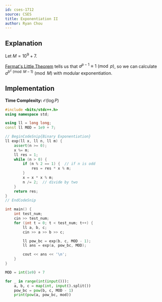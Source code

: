 ```yaml
---
id: cses-1712
source: CSES
title: Exponentiation II
author: Ryan Chou
---
```


## Explanation

Let $M = 10^{9} + 7$.

[Fermat's Little Theorem](/silver/modular) tells us that $a^{p - 1} \equiv 1 \pmod{p}$, so we can calculate $a^{b^c \pmod{M - 1}} \pmod{M}$ with modular exponentiation.

## Implementation

**Time Complexity:** $\mathcal{O}(\log P)$

<LanguageSection>
<CPPSection>

```cpp
#include <bits/stdc++.h>
using namespace std;

using ll = long long;
const ll MOD = 1e9 + 7;

// BeginCodeSnip{Binary Exponentiation}
ll exp(ll x, ll n, ll m) {
	assert(n >= 0);
	x %= m;
	ll res = 1;
	while (n > 0) {
		if (n % 2 == 1) {  // if n is odd
			res = res * x % m;
		}
		x = x * x % m;
		n /= 2;  // divide by two
	}
	return res;
}
// EndCodeSnip

int main() {
	int test_num;
	cin >> test_num;
	for (int t = 0; t < test_num; t++) {
		ll a, b, c;
		cin >> a >> b >> c;

		ll pow_bc = exp(b, c, MOD - 1);
		ll ans = exp(a, pow_bc, MOD);

		cout << ans << '\n';
	}
}
```

</CPPSection>
<PySection>

```py
MOD = int(1e9) + 7

for _ in range(int(input())):
	a, b, c = map(int, input().split())
	pow_bc = pow(b, c, MOD - 1)
	print(pow(a, pow_bc, mod))
```

</PySection>
</LanguageSection>
